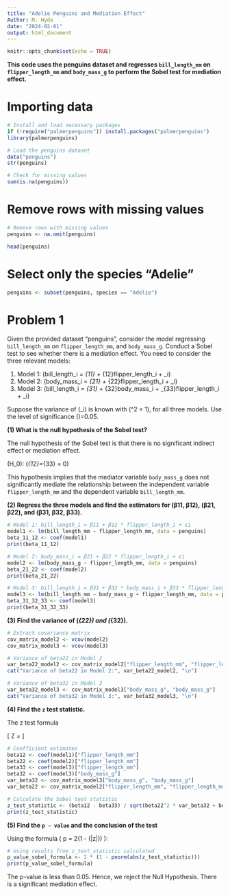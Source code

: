 ---
title: "Adelie Penguins and Mediation Effect"
Author: M. Hyde
date: "2024-02-01"
output: html_document
---

```{r setup, include=FALSE}
knitr::opts_chunk$set(echo = TRUE)
```

**This code uses the penguins dataset and regresses `bill_length_mm` on `flipper_length_mm` and `body_mass_g` to perform the Sobel test for mediation effect.**

# Importing data

```{r}
# Install and load necessary packages
if (!require("palmerpenguins")) install.packages("palmerpenguins")
library(palmerpenguins)

# Load the penguins dataset
data("penguins")
str(penguins)

# Check for missing values
sum(is.na(penguins))
```

# Remove rows with missing values
```{r}
# Remove rows with missing values
penguins <- na.omit(penguins)

head(penguins)
```
# Select only the species "Adelie"
```{r}
penguins <- subset(penguins, species == "Adelie")

```

# Problem 1

Given the provided dataset "penguins", consider the model regressing `bill_length_mm` on `flipper_length_mm`, and `body_mass_g`. Conduct a Sobel test to see whether there is a mediation effect. You need to consider the three relevant models:

1. Model 1: \(bill\_length_i = \beta_{11} + \beta_{12}flipper\_length_i + \epsilon_i\)
2. Model 2: \(body\_mass_i = \beta_{21} + \beta_{22}flipper\_length_i + \epsilon_i\)
3. Model 3: \(bill\_length_i = \beta_{31} + \beta_{32}body\_mass_i + \beta_{33}flipper\_length_i + \epsilon_i\)

Suppose the variance of \(\epsilon_i\) is known with \(\sigma^2 = 1\), for all three models. Use the level of significance \(\alpha\)=0.05.

**(1) What is the null hypothesis of the Sobel test?**

The null hypothesis of the Sobel test is that there is no significant indirect effect or mediation effect.

\(H_0\): \(\beta_{12}=\beta_{33} = 0\)

This hypothesis implies that the mediator variable `body_mass_g` does not significantly mediate the relationship between the independent variable `flipper_length_mm` and the dependent variable `bill_length_mm`.

**(2) Regress the three models and find the estimators for (β11, β12), (β21, β22), and (β31, β32, β33).**

```{r}
# Model 1: bill_length_i = β11 + β12 * flipper_length_i + εi
model1 <- lm(bill_length_mm ~ flipper_length_mm, data = penguins)
beta_11_12 <- coef(model1)
print(beta_11_12)

# Model 2: body_mass_i = β21 + β22 * flipper_length_i + εi
model2 <- lm(body_mass_g ~ flipper_length_mm, data = penguins)
beta_21_22 <- coef(model2)
print(beta_21_22)

# Model 3: bill_length_i = β31 + β32 * body_mass_i + β33 * flipper_length_i + εi
model3 <- lm(bill_length_mm ~ body_mass_g + flipper_length_mm, data = penguins)
beta_31_32_33 <- coef(model3)
print(beta_31_32_33)
```

**(3) Find the variance of \(\hat{\beta}_{22}\) and \(\hat{\beta}_{32}\).**

```{r}
# Extract covariance matrix
cov_matrix_model2 <- vcov(model2)
cov_matrix_model3 <- vcov(model3)

# Variance of beta22 in Model 2
var_beta22_model2 <- cov_matrix_model2["flipper_length_mm", "flipper_length_mm"]
cat("Variance of beta22 in Model 2:", var_beta22_model2, "\n")

# Variance of beta32 in Model 3
var_beta32_model3 <- cov_matrix_model3["body_mass_g", "body_mass_g"]
cat("Variance of beta32 in Model 3:", var_beta32_model3, "\n")
```

**(4) Find the `z` test statistic.**

The z test formula

\[ Z = \frac{\hat{B}_{12} - \hat{B}_{33}}{\sqrt{\hat{B}_{22}^2 \cdot \text{Var}(\hat{B}_{32}) + \hat{B}_{32}^2 \cdot \text{Var}(\hat{B}_{22})}} \]

```{r}
# Coefficient estimates
beta12 <- coef(model1)["flipper_length_mm"]
beta22 <- coef(model2)["flipper_length_mm"]
beta33 <- coef(model3)["flipper_length_mm"]
beta32 <- coef(model3)["body_mass_g"]
var_beta32 <- cov_matrix_model3["body_mass_g", "body_mass_g"]
var_beta22 <- cov_matrix_model2["flipper_length_mm", "flipper_length_mm"]

# Calculate the Sobel test statistic
z_test_statistic <- (beta12 - beta33) / sqrt(beta22^2 * var_beta32 + beta32^2 * var_beta22)
print(z_test_statistic)
```

**(5) Find the `p − value` and the conclusion of the test**

Using the formula \( p = 2(1 - \Phi(|z|)) \):

```{r}
# Using results from z_test_statistic calculated
p_value_sobel_formula <- 2 * (1 - pnorm(abs(z_test_statistic)))
print(p_value_sobel_formula)
```

The p-value is less than 0.05. Hence, we reject the Null Hypothesis. There is a significant mediation effect.


